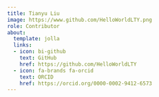 ```yaml
---
title: Tianyu Liu
image: https://www.github.com/HelloWorldLTY.png
role: Contributor
about:
  template: jolla
  links:
  - icon: bi-github
    text: GitHub
    href: https://github.com/HelloWorldLTY
  - icon: fa-brands fa-orcid
    text: ORCID
    href: https://orcid.org/0000-0002-9412-6573
---
```


